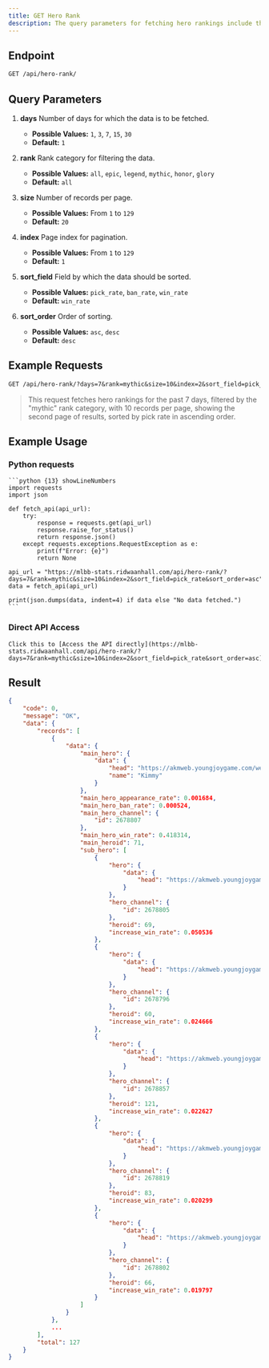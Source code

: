 ```yaml
---
title: GET Hero Rank
description: The query parameters for fetching hero rankings include the number of days (1, 3, 7, 15, 30), rank category (all, epic, legend, mythic, honor, glory), number of records per page (1-129), page index (1-129), sorting field (pick_rate, ban_rate, win_rate), and sorting order (asc, desc). The default values are 1 day, all ranks, 20 records per page, page index 1, sorted by win_rate in descending order. The result includes a status code, message, and data with records of heroes, including their appearance rate, ban rate, win rate, and IDs, along with sub-heroes and their respective details. The total number of records is also provided.
---
```


## Endpoint

```txt
GET /api/hero-rank/
```

## Query Parameters

1. **days**
   Number of days for which the data is to be fetched.

   - **Possible Values:** `1`, `3`, `7`, `15`, `30`
   - **Default:** `1`

2. **rank**
   Rank category for filtering the data.

   - **Possible Values:** `all`, `epic`, `legend`, `mythic`, `honor`, `glory`
   - **Default:** `all`

3. **size**
   Number of records per page.

   - **Possible Values:** From `1` to `129`
   - **Default:** `20`

4. **index**
   Page index for pagination.

   - **Possible Values:** From `1` to `129`
   - **Default:** `1`

5. **sort_field**
   Field by which the data should be sorted.

   - **Possible Values:** `pick_rate`, `ban_rate`, `win_rate`
   - **Default:** `win_rate`

6. **sort_order**
   Order of sorting.

   - **Possible Values:** `asc`, `desc`
   - **Default:** `desc`

## Example Requests

```txt
GET /api/hero-rank/?days=7&rank=mythic&size=10&index=2&sort_field=pick_rate&sort_order=asc
```

> This request fetches hero rankings for the past 7 days, filtered by the "mythic" rank category, with 10 records per page, showing the second page of results, sorted by pick rate in ascending order.

## Example Usage

### Python requests

    ```python {13} showLineNumbers
    import requests
    import json

    def fetch_api(api_url):
        try:
            response = requests.get(api_url)
            response.raise_for_status()
            return response.json()
        except requests.exceptions.RequestException as e:
            print(f"Error: {e}")
            return None

    api_url = "https://mlbb-stats.ridwaanhall.com/api/hero-rank/?days=7&rank=mythic&size=10&index=2&sort_field=pick_rate&sort_order=asc"
    data = fetch_api(api_url)

    print(json.dumps(data, indent=4) if data else "No data fetched.")
    ```

### Direct API Access

    Click this to [Access the API directly](https://mlbb-stats.ridwaanhall.com/api/hero-rank/?days=7&rank=mythic&size=10&index=2&sort_field=pick_rate&sort_order=asc)

## Result

```json showLineNumbers
{
    "code": 0,
    "message": "OK",
    "data": {
        "records": [
            {
                "data": {
                    "main_hero": {
                        "data": {
                            "head": "https://akmweb.youngjoygame.com/web/svnres/img/mlbb/homepage/100_d1d055377612e96139f2f2ae5d0c3279.png",
                            "name": "Kimmy"
                        }
                    },
                    "main_hero_appearance_rate": 0.001684,
                    "main_hero_ban_rate": 0.000524,
                    "main_hero_channel": {
                        "id": 2678807
                    },
                    "main_hero_win_rate": 0.418314,
                    "main_heroid": 71,
                    "sub_hero": [
                        {
                            "hero": {
                                "data": {
                                    "head": "https://akmweb.youngjoygame.com/web/svnres/img/mlbb/homepage/100_b07dccc76d66453f7d5c779b1b0f9370.png"
                                }
                            },
                            "hero_channel": {
                                "id": 2678805
                            },
                            "heroid": 69,
                            "increase_win_rate": 0.050536
                        },
                        {
                            "hero": {
                                "data": {
                                    "head": "https://akmweb.youngjoygame.com/web/svnres/img/mlbb/homepage/100_8a9c1966feb34e85d7bdcc1ed01ffb5d.png"
                                }
                            },
                            "hero_channel": {
                                "id": 2678796
                            },
                            "heroid": 60,
                            "increase_win_rate": 0.024666
                        },
                        {
                            "hero": {
                                "data": {
                                    "head": "https://akmweb.youngjoygame.com/web/svnres/img/mlbb/homepage/100_f070d82521ecd2e14d4ef3f25880830a.png"
                                }
                            },
                            "hero_channel": {
                                "id": 2678857
                            },
                            "heroid": 121,
                            "increase_win_rate": 0.022627
                        },
                        {
                            "hero": {
                                "data": {
                                    "head": "https://akmweb.youngjoygame.com/web/svnres/img/mlbb/homepage/100_efe9c7ed8d8f84f1bb0f88a3e08de5fc.png"
                                }
                            },
                            "hero_channel": {
                                "id": 2678819
                            },
                            "heroid": 83,
                            "increase_win_rate": 0.020299
                        },
                        {
                            "hero": {
                                "data": {
                                    "head": "https://akmweb.youngjoygame.com/web/svnres/img/mlbb/homepage/100_2a7a8d1531a1c4f8524880413535348d.png"
                                }
                            },
                            "hero_channel": {
                                "id": 2678802
                            },
                            "heroid": 66,
                            "increase_win_rate": 0.019797
                        }
                    ]
                }
            },
            ...
        ],
        "total": 127
    }
}
```